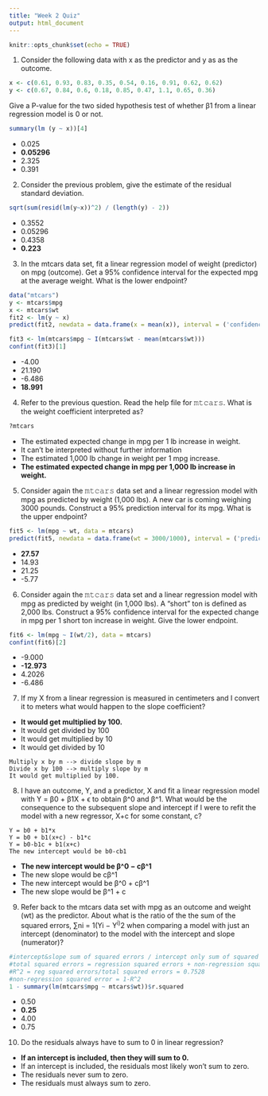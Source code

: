 ```yaml
---
title: "Week 2 Quiz"
output: html_document
---
```


```r
knitr::opts_chunk$set(echo = TRUE)
```

1. Consider the following data with x as the predictor and y as as the outcome.
```r
x <- c(0.61, 0.93, 0.83, 0.35, 0.54, 0.16, 0.91, 0.62, 0.62)
y <- c(0.67, 0.84, 0.6, 0.18, 0.85, 0.47, 1.1, 0.65, 0.36)
```

Give a P-value for the two sided hypothesis test of whether β1 from a linear regression model is 0 or not.

```r
summary(lm (y ~ x))[4]
```

  - 0.025
  - **0.05296**
  - 2.325
  - 0.391

2. Consider the previous problem, give the estimate of the residual standard deviation.

```r
sqrt(sum(resid(lm(y~x))^2) / (length(y) - 2))
```

  - 0.3552
  - 0.05296
  - 0.4358
  - **0.223**

3. In the mtcars data set, fit a linear regression model of weight (predictor) on mpg (outcome). Get a 95% confidence interval for the expected mpg at the average weight. What is the lower endpoint?

```r
data("mtcars")
y <- mtcars$mpg
x <- mtcars$wt
fit2 <- lm(y ~ x)
predict(fit2, newdata = data.frame(x = mean(x)), interval = ('confidence'))

fit3 <- lm(mtcars$mpg ~ I(mtcars$wt - mean(mtcars$wt)))
confint(fit3)[1]
```

  - -4.00
  - 21.190
  - -6.486
  - **18.991**

4. Refer to the previous question. Read the help file for 𝚖𝚝𝚌𝚊𝚛𝚜. What is the weight coefficient interpreted as?

```r
?mtcars
```

  - The estimated expected change in mpg per 1 lb increase in weight.
  - It can't be interpreted without further information
  - The estimated 1,000 lb change in weight per 1 mpg increase.
  - **The estimated expected change in mpg per 1,000 lb increase in weight.**

5. Consider again the 𝚖𝚝𝚌𝚊𝚛𝚜 data set and a linear regression model with mpg as predicted by weight (1,000 lbs). A new car is coming weighing 3000 pounds. Construct a 95% prediction interval for its mpg. What is the upper endpoint?

```r
fit5 <- lm(mpg ~ wt, data = mtcars)
predict(fit5, newdata = data.frame(wt = 3000/1000), interval = ('prediction'))[3]
```

  - **27.57**
  - 14.93
  - 21.25
  - -5.77

6. Consider again the 𝚖𝚝𝚌𝚊𝚛𝚜 data set and a linear regression model with mpg as predicted by weight (in 1,000 lbs). A “short” ton is defined as 2,000 lbs. Construct a 95% confidence interval for the expected change in mpg per 1 short ton increase in weight. Give the lower endpoint.

```r
fit6 <- lm(mpg ~ I(wt/2), data = mtcars)
confint(fit6)[2]
```

  - -9.000
  - **-12.973**
  - 4.2026
  - -6.486

7. If my X from a linear regression is measured in centimeters and I convert it to meters what would happen to the slope coefficient?

  - **It would get multiplied by 100.**
  - It would get divided by 100
  - It would get multiplied by 10
  - It would get divided by 10

```
Multiply x by m --> divide slope by m
Divide x by 100 --> multiply slope by m
It would get multiplied by 100.
```

8. I have an outcome, Y, and a predictor, X and fit a linear regression model with Y = β0 + β1X + ϵ to obtain β^0 and β^1. What would be the consequence to the subsequent slope and intercept if I were to refit the model with a new regressor, X+c for some constant, c?

```
Y = b0 + b1*x
Y = b0 + b1(x+c) - b1*c
Y = b0-b1c + b1(x+c)
The new intercept would be b0-cb1
```
  - **The new intercept would be β^0 − cβ^1**
  - The new slope would be cβ^1
  - The new intercept would be β^0 + cβ^1
  - The new slope would be β^1 + c

9. Refer back to the mtcars data set with mpg as an outcome and weight (wt) as the predictor. About what is the ratio of the the sum of the squared errors, ∑ni = 1(Yi − Y^i)^2 when comparing a model with just an intercept (denominator) to the model with the intercept and slope (numerator)?

```r
#intercept&slope sum of squared errors / intercept only sum of squared errors
#total squared errors = regression squared errors + non-regression squared errors
#R^2 = reg squared errors/total squared errors = 0.7528
#non-regression squared error = 1-R^2
1 - summary(lm(mtcars$mpg ~ mtcars$wt))$r.squared
```

  - 0.50
  - **0.25**
  - 4.00
  - 0.75

10. Do the residuals always have to sum to 0 in linear regression?

  - **If an intercept is included, then they will sum to 0.**
  - If an intercept is included, the residuals most likely won't sum to zero.
  - The residuals never sum to zero.
  - The residuals must always sum to zero.